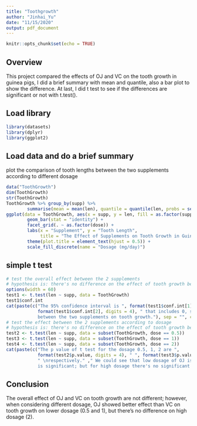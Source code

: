 ```yaml
---
title: "Toothgrowth"
author: "Jinhai_Yu"
date: "11/15/2020"
output: pdf_document
---
```


```r
knitr::opts_chunk$set(echo = TRUE)
```

## Overview

This project compared the effects of OJ and VC on the tooth growth in guinea pigs,
I did a brief summary with mean and quantile, also a bar plot to show the difference.
At last, I did t test to see if the differences are significant or not with t.test().

## Load library
```r
library(datasets)
library(dplyr)
library(ggplot2)
```

## Load data and do a brief summary
plot the comparison of tooth lengths between the two supplements according to different dosage

```r
data("ToothGrowth")
dim(ToothGrowth)
str(ToothGrowth)
ToothGrowth %>% group_by(supp) %>% 
        summarise(mean = mean(len), quantile = quantile(len, probs = seq(0, 1, 0.25)))
ggplot(data = ToothGrowth, aes(x = supp, y = len, fill = as.factor(supp))) +
        geom_bar(stat = "identity") +
        facet_grid(. ~ as.factor(dose)) +
        labs(x = "Supplement", y = "Tooth Length", 
             title = "The Effect of Supplements on Tooth Growth in Guinea Pigs") +
        theme(plot.title = element_text(hjust = 0.5)) +
        scale_fill_discrete(name = "Dosage (mg/day)") 
```

## simple t test

```r
# test the overall effect between the 2 supplements 
# hypothesis is: there's no difference on the effect of tooth growth between the 2 supplements 
options(width = 60)
test1 <- t.test(len ~ supp, data = ToothGrowth)
test1$conf.int
cat(paste(c("The 95% confidence interval is ", format(test1$conf.int[1], digits = 4), " ", 
            format(test1$conf.int[2], digits = 4), " that includes 0, so there's no significant difference 
            between the two supplements on tooth growth."), sep = "", collapse = ""))
# test the effect between the 2 supplements according to dosage
# hypothesis is: there's no difference on the effect of tooth growth between the 2 supplements with dosage as 0.5, 1, 2
test2 <- t.test(len ~ supp, data = subset(ToothGrowth, dose == 0.5))
test3 <- t.test(len ~ supp, data = subset(ToothGrowth, dose == 1))
test4 <- t.test(len ~ supp, data = subset(ToothGrowth, dose == 2))
cat(paste(c("The p value of t test for the dosage 0.5, 1, 2 are ", 
            format(test2$p.value, digits = 4), " ", format(test3$p.value, digits = 4), " ", format(test4$p.value, digits = 4), 
            " \nrespectively." ," We could see that low dosage of OJ is better thant VC, and the difference 
            is significant; but for high dosage there's no significant difference."), sep = "", collapse = ""))
```

## Conclusion

The overall effect of OJ and VC on tooth growth are not different; however, when considering different dosage, 
OJ showed better effect than VC on tooth growth on lower dosage (0.5 and 1), but there's no difference on high dosage (2). 
